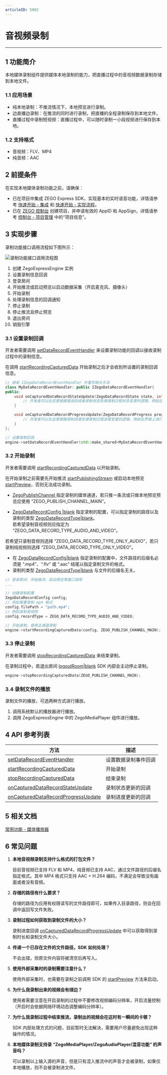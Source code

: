 ```yaml
---
articleID: 5002
---
```

# 音视频录制

- - -

## 1 功能简介

本地媒体录制组件提供媒体本地录制的能力，把直播过程中的音视频数据录制存储到本地文件。

### 1.1 应用场景

- 纯本地录制：不推流情况下，本地预览进行录制。
- 边直播边录制：在推流的同时进行录制，把直播的全程录制保存到本地文件。
- 直播过程中录制短视频：直播过程中，可以随时录制一小段视频进行保存到本地。

### 1.2 支持格式

- 音视频：FLV、MP4
- 纯音频：AAC


## 2 前提条件

在实现本地媒体录制功能之前，请确保：

- 已在项目中集成 ZEGO Express SDK，实现基本的实时语音功能，详情请参考 [快速开始 - 集成](!ExpressAudioSDK-Integration/SDK_Integration) 和 [快速开始 - 实现流程](!ExpressAudioSDK-Integration/Solution_Implementation)。
- 已在 [ZEGO 控制台](https://console.zego.im) 创建项目，并申请有效的 AppID 和 AppSign，详情请参考 [控制台 - 项目管理](#12107) 中的“项目信息”。


## 3 实现步骤

录制功能接口调用流程如下图所示：

![录制功能接口调用流程图](/Pics/Android/ExpressSDK/record/express_record_process.png)

1. 创建 ZegoExpressEngine 实例
2. 设置录制信息回调
3. 登录房间
4. 开始推流或启动预览以启动数据采集（开启麦克风、摄像头）
5. 开始录制
6. 处理录制信息的回调通知
7. 停止录制
8. 停止推流且停止预览
9. 退出房间
10. 销毁引擎

### 3.1 设置录制回调

开发者需要调用 [setDataRecordEventHandler](https://doc-zh.zego.im/zh/api?doc=Express_Video_SDK_API~CPP~class~zego-express-i-zego-express-engine#set-data-record-event-handler) 来设置录制功能的回调以接收录制过程中的录制信息。

<div class = 'mk-warning'>

在调用 [startRecordingCapturedData](https://doc-zh.zego.im/zh/api?doc=Express_Video_SDK_API~CPP~class~zego-express-i-zego-express-engine#start-recording-captured-data) 开始录制之后才会收到所设置的录制回调信息。
</div>

```c++
// 继承 IZegoDataRecordEventHandler 并重写相关方法
class MyDataRecordEventHandler: public IZegoDataRecordEventHandler{
public:
    void onCapturedDataRecordStateUpdate(ZegoDataRecordState state, int errorCode, ZegoDataRecordConfig config, ZegoPublishChannel channel) override {
        // 开发者可以在这里根据错误码或者录制状态处理录制过程状态变更的逻辑，例如在界面上进行 UI 的提示等
    }

    void onCapturedDataRecordProgressUpdate(ZegoDataRecordProgress progress, ZegoDataRecordConfig config, ZegoPublishChannel channel) override {
        // 开发者可以在这里根据录制进度处理录制过程进度变更的逻辑，例如在界面上进行 UI 的提示等
    }
};

// 设置录制回调
engine->setDataRecordEventHandler(std::make_shared<MyDataRecordEventHandler>());
```

### 3.2 开始录制

开发者需要调用 [startRecordingCapturedData](https://doc-zh.zego.im/zh/api?doc=Express_Video_SDK_API~CPP~class~zego-express-i-zego-express-engine#start-recording-captured-data) 以开始录制。

<div class = 'mk-warning'>

在开始录制之前需要先开始推流 [startPublishingStream](https://doc-zh.zego.im/zh/api?doc=Express_Video_SDK_API~CPP~class~zego-express-i-zego-express-engine#start-publishing-stream) 或启动本地预览 [startPreview](https://doc-zh.zego.im/zh/api?doc=Express_Video_SDK_API~CPP~class~zego-express-i-zego-express-engine#start-preview)，否则无法成功录制。
</div>

- [ZegoPublishChannel ](@-ZegoPublishChannel) 指定录制的媒体通道，若只推一条流或只做本地预览预览应使用 “ZEGO_PUBLISH_CHANNEL_MAIN”。
  
- [ZegoDataRecordConfig \|blank](https://doc-zh.zego.im/zh/api?doc=Express_Video_SDK_API~CPP~struct~zego-express-zego-data-record-config) 指定录制的配置，可以指定录制的路径以及录制的类型 [ZegoDataRecordType\|blank](@-ZegoDataRecordType)。  
若希望录制音视频则应指定为 “ZEGO_DATA_RECORD_TYPE_AUDIO_AND_VIDEO”。

若希望只录制音频则选择 “ZEGO_DATA_RECORD_TYPE_ONLY_AUDIO”，若只录制纯视频则选择 “ZEGO_DATA_RECORD_TYPE_ONLY_VIDEO”。

<div class = 'mk-warning'>

- 在 [ZegoDataRecordConfig\|blank](https://doc-zh.zego.im/zh/api?doc=Express_Video_SDK_API~CPP~struct~zego-express-zego-data-record-config) 指定录制的配置中，文件路径的后缀名必须是 “.mp4”、“.flv” 或 “.aac” 结尾以指定录制文件的格式。
- 录制的类型 [ZegoDataRecordType\|blank](@-ZegoDataRecordType) 与文件的后缀名无关。
</div>


```c++
// 登录房间、开始推流、启动预览等接口调用
...

// 创建录制配置
ZegoDataRecordConfig config;
// 例如需要录制 mp4 格式
config.filePath = "path.mp4";
// 例如录制音视频
config.recordType = ZEGO_DATA_RECORD_TYPE_AUDIO_AND_VIDEO;

// 开始录制，使用主通道录制
engine->startRecordingCapturedData(config, ZEGO_PUBLISH_CHANNEL_MAIN);
```

### 3.3 停止录制

开发者需要调用 [stopRecordingCapturedData](https://doc-zh.zego.im/zh/api?doc=Express_Video_SDK_API~CPP~class~zego-express-i-zego-express-engine#stop-recording-captured-data) 来结束录制。

<div class = 'mk-warning'>

在录制过程中，若退出房间 [logoutRoom\|blank](https://doc-zh.zego.im/zh/api?doc=Express_Video_SDK_API~CPP~class~zego-express-i-zego-express-engine#logout-room) SDK 内部会主动停止录制。
</div>


```c++
engine->stopRecordingCapturedData(ZEGO_PUBLISH_CHANNEL_MAIN);
```

### 3.4 录制文件的播放

录制文件的播放，可选两种方式进行播放。

1. 调用系统默认的播放器进行播放。
2. 调用 ZegoExpressEngine 中的 ZegoMediaPlayer 组件进行播放。

## 4 API 参考列表

方法 | 描述
---- | ----
[setDataRecordEventHandler ](https://doc-zh.zego.im/zh/api?doc=Express_Video_SDK_API~CPP~class~zego-express-i-zego-express-engine#set-data-record-event-handler) | 设置数据录制事件回调
[startRecordingCapturedData ](https://doc-zh.zego.im/zh/api?doc=Express_Video_SDK_API~CPP~class~zego-express-i-zego-express-engine#start-recording-captured-data) | 开始录制
[stopRecordingCapturedData ](https://doc-zh.zego.im/zh/api?doc=Express_Video_SDK_API~CPP~class~zego-express-i-zego-express-engine#stop-recording-captured-data) | 结束录制
[onCapturedDataRecordStateUpdate ](https://doc-zh.zego.im/zh/api?doc=Express_Video_SDK_API~CPP~class~zego-express-i-zego-data-record-event-handler#on-captured-data-record-state-update) | 录制状态更新的回调
[onCapturedDataRecordProgressUpdate ](https://doc-zh.zego.im/zh/api?doc=Express_Video_SDK_API~CPP~class~zego-express-i-zego-data-record-event-handler#on-captured-data-record-progress-update) | 录制进度更新的回调

## 5 相关文档

[常用功能 - 媒体播放器](#1154)

## 6 常见问题

1. **本地音视频录制支持什么格式的打包文件？**

    目前音视频已支持 FLV 和 MP4，纯音频已支持 AAC，通过文件路径的后缀名指定格式。其中 MP4 格式只支持 AAC + H.264 编码，不满足会导致没有画面或者没有音频。

2. **存储的路径有什么要求？**

    存储的路径为应用有权限读写的文件路径即可，如果传入目录路径，则会在回调中返回写文件失败。

3. **录制过程如何获取到录制文件的大小？**

    录制进度回调 [onCapturedDataRecordProgressUpdate](https://doc-zh.zego.im/zh/api?doc=Express_Video_SDK_API~CPP~class~zego-express-i-zego-data-record-event-handler#on-captured-data-record-progress-update) 中可以获取得到录制时长和录制文件大小。

4. **传递一个已存在文件的文件路径，SDK 如何处理？**

    不会出错，但原文件内容将被清空后再写入。

5. **使用外部采集时的录制需要注意什么？**

    使用外部采集时，也需要在录制之前调用 SDK 的 [startPreview](https://doc-zh.zego.im/zh/api?doc=Express_Video_SDK_API~CPP~class~zego-express-i-zego-express-engine#start-preview) 方法来启动。

6. **为什么我录制出来的视频会有绿边？**

    使用者需要注意在开启录制的过程中不要修改视频编码分辨率，开启流量控制（开启时会依据网络环境动态调整编码分辨率）。

7. **为什么我录制过程中结束推流，录制出的视频会在这时有一瞬间的卡顿？**

    SDK 内部处理方式的问题，目前暂时无法解决，需要用户尽量避免出现这种操作的情况。

8. **本地媒体录制支持录 “ZegoMediaPlayer/ZegoAudioPlayer/混音功能” 的声音吗？**

    可以录制以上输入源的声音，但是只有混入推流中的声音才会被录制，如果仅本地播放，则不会被录制进文件。
